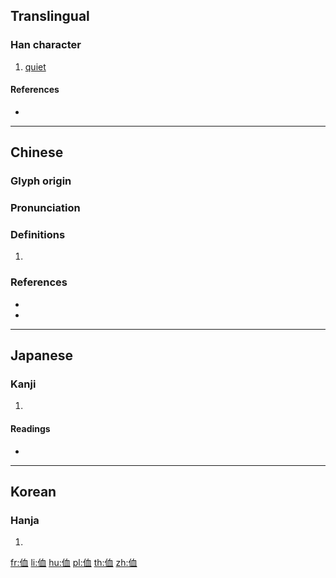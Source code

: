 ==Translingual==

===Han character===
{{Han char|rn=9|rad=人|as=06|sn=8|four=27210|canj=OHBT|ids=⿰亻血}}

# [[quiet]]

====References====
* {{Han ref|kx=0102.040|dkj=00593|dj=0216.040|hdz=10149.080|uh=4F90|ud=20368|bh=CBC4|bd=52164}}

----

==Chinese==
{{zh-forms}}

===Glyph origin===
{{Han etym}}

===Pronunciation===
{{zh-pron
|m=xù
|c=gwik1,kwik1
|mc=y
|oc=y
|cat=
}}

===Definitions===
{{zh-hanzi}}

# {{rfdef|zh}}

===References===
* {{R:twedu|B00066}}
* {{R:yue:Hanzi}}

----

==Japanese==

===Kanji===
{{ja-kanji|grade=|rs=人06}}

# {{defn|lang=ja|sort=人06}}

====Readings====
* {{ja-readings|on=[[きょく]] (kyoku), [[けき]] (keki), [[き]] (ki)|kun=[[しずか]] (shizuka), [[さびしい]] (sabishii)}}

----

==Korean==

===Hanja===
{{ko-hanja|hangeul=혁|rv=hyeok|mr=hyŏk}}

# {{defn|lang=ko|sort=人06}}

[[fr:侐]]
[[li:侐]]
[[hu:侐]]
[[pl:侐]]
[[th:侐]]
[[zh:侐]]